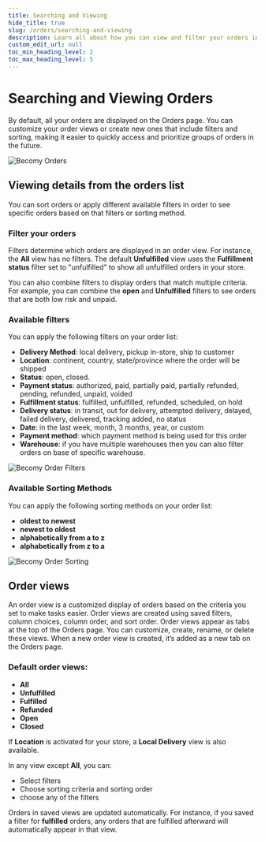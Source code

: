 ```yaml
---
title: Searching and Viewing
hide_title: true
slug: /orders/searching-and-viewing
description: Learn all about how you can view and filter your orders in admin dashboard.
custom_edit_url: null
toc_min_heading_level: 2
toc_max_heading_level: 5
---
```



<head>
  <meta
    property="twitter:description"
    content="Learn all about how you can view and filter your orders in admin dashboard."
  />
  <meta
    property="og:url"
    content="https://docs-becomy.surge.sh/orders/searching-and-viewing/"
  />
  <link rel="canonical" href="https://docs-becomy.surge.sh/orders" />
  <link
    rel="alternate"
    href="https://docs-becomy.surge.sh/orders/fr"
    hreflang="fr"
  />
</head>

# Searching and Viewing Orders

By default, all your orders are displayed on the Orders page. You can customize your order views or create new ones that include filters and sorting, making it easier to quickly access and prioritize groups of orders in the future.

![Becomy Orders](../../static/img/order-filters.png)

## Viewing details from the orders list

You can sort orders or apply different available filters in order to see specific orders based on that filters or sorting method.

### Filter your orders

Filters determine which orders are displayed in an order view. For instance, the **All** view has no filters. The default **Unfulfilled** view uses the **Fulfillment status** filter set to "unfulfilled" to show all unfulfilled orders in your store.

You can also combine filters to display orders that match multiple criteria. For example, you can combine the **open** and **Unfulfilled** filters to see orders that are both low risk and unpaid.

### Available filters

You can apply the following filters on your order list:

- **Delivery Method**: local delivery, pickup in-store, ship to customer
- **Location**: continent, country, state/province where the order will be shipped
- **Status**: open, closed.
- **Payment status**: authorized, paid, partially paid, partially refunded, pending, refunded, unpaid, voided
- **Fulfillment status**: fulfilled, unfulfilled, refunded, scheduled, on hold
- **Delivery status**: in transit, out for delivery, attempted delivery, delayed, failed delivery, delivered, tracking added, no status
- **Date**: in the last week, month, 3 months, year, or custom
- **Payment method**: which payment method is being used for this order
- **Warehouse**: if you have multiple warehouses then you can also filter orders on base of specific warehouse.

![Becomy Order Filters](../../static/img/orders-filtering.png)

### Available Sorting Methods

You can apply the following sorting methods on your order list:

- **oldest to newest**
- **newest to oldest**
- **alphabetically from a to z**
- **alphabetically from z to a**

![Becomy Order Sorting](../../static/img/orders-sorting.png)

## Order views

An order view is a customized display of orders based on the criteria you set to make tasks easier. Order views are created using saved filters, column choices, column order, and sort order. Order views appear as tabs at the top of the Orders page. You can customize, create, rename, or delete these views. When a new order view is created, it’s added as a new tab on the Orders page.

### Default order views:

- **All**
- **Unfulfilled**
- **Fulfilled**
- **Refunded**
- **Open**
- **Closed**

If **Location** is activated for your store, a **Local Delivery** view is also available.

In any view except **All**, you can:

- Select filters
- Choose sorting criteria and sorting order
- choose any of the filters

Orders in saved views are updated automatically. For instance, if you saved a filter for **fulfilled** orders, any orders that are fulfilled afterward will automatically appear in that view.
